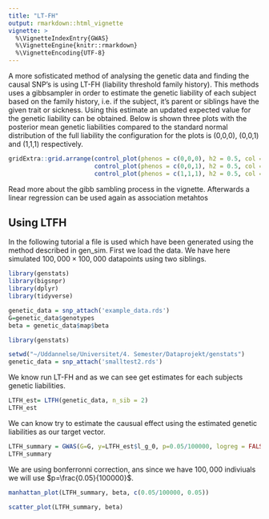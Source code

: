 ```yaml
---
title: "LT-FH"
output: rmarkdown::html_vignette
vignette: >
  %\VignetteIndexEntry{GWAS}
  %\VignetteEngine{knitr::rmarkdown}
  %\VignetteEncoding{UTF-8}
---
```


A more sofisticated method of analysing the genetic data and finding the causal SNP's is using LT-FH (liability threshold family history). This methods uses a gibbsampler in order to estimate the genetic liability of each subject based on the family history, i.e. if the subject, it's parent or siblings have the given trait or sickness. Using this estimate an updated expected value for the genetic liability can be obtained.
Below is shown three plots with the posterior mean genetic liabilities compared to the standard normal distribution of the full liability the configuration for the plots is (0,0,0), (0,0,1) and (1,1,1) respectively.
```r
gridExtra::grid.arrange(control_plot(phenos = c(0,0,0), h2 = 0.5, col = "blue"),
                        control_plot(phenos = c(0,0,1), h2 = 0.5, col = "purple"),
                        control_plot(phenos = c(1,1,1), h2 = 0.5, col = "red"), heights = 0.5, name = c("Plots for configuration (0,0,0), (0,0,1), (1,1,1)"))
```

Read more about the gibb sambling process in the vignette. Afterwards a linear regression can be used again as association metahtos




## Using LTFH

In the following tutorial a file is used which have been generated using the method described in gen_sim. First we load the data. We have here simulated $100,000\times100,000$ datapoints using two siblings.
```r
library(genstats)
library(bigsnpr)
library(dplyr)
library(tidyverse)

genetic_data = snp_attach('example_data.rds')
G=genetic_data$genotypes
beta = genetic_data$map$beta

```


```r
library(genstats)

setwd("~/Uddannelse/Universitet/4. Semester/Dataprojekt/genstats")
genetic_data = snp_attach('smalltest2.rds')

```

We know run LT-FH and as we can see get estimates for each subjects genetic liabilities.
```r
LTFH_est= LTFH(genetic_data, n_sib = 2)
LTFH_est
```
We can know try to estimate the causual effect using the estimated genetic liabilities as our target vector.

```r
LTFH_summary = GWAS(G=G, y=LTFH_est$l_g_0, p=0.05/100000, logreg = FALSE, ncores=3)
LTFH_summary
```

We are using bonferronni correction, ans since we have $100,000$ indiviuals we will use $p=\frac{0.05}{100000}$.

```r
manhattan_plot(LTFH_summary, beta, c(0.05/100000, 0.05))
```


```r
scatter_plot(LTFH_summary, beta)
```





